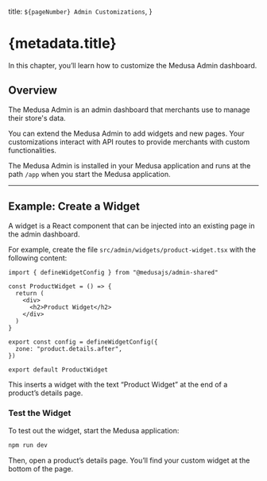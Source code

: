   title: `${pageNumber} Admin Customizations`,
}

# {metadata.title}

In this chapter, you’ll learn how to customize the Medusa Admin dashboard.

## Overview

The Medusa Admin is an admin dashboard that merchants use to manage their store's data.

You can extend the Medusa Admin to add widgets and new pages. Your customizations interact with API routes to provide merchants with custom functionalities.

The Medusa Admin is installed in your Medusa application and runs at the path `/app` when you start the Medusa application.

---

## Example: Create a Widget

A widget is a React component that can be injected into an existing page in the admin dashboard.

For example, create the file `src/admin/widgets/product-widget.tsx` with the following content:

```tsx title="src/admin/widgets/product-widget.tsx"
import { defineWidgetConfig } from "@medusajs/admin-shared"

const ProductWidget = () => {
  return (
    <div>
      <h2>Product Widget</h2>
    </div>
  )
}

export const config = defineWidgetConfig({
  zone: "product.details.after",
})

export default ProductWidget
```

This inserts a widget with the text “Product Widget” at the end of a product’s details page.

### Test the Widget

To test out the widget, start the Medusa application:

```bash npm2yarn
npm run dev
```

Then, open a product’s details page. You’ll find your custom widget at the bottom of the page.
